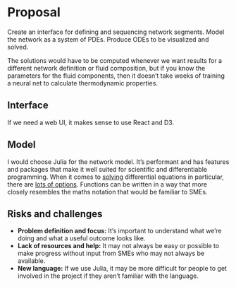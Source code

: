 # Proposal

Create an interface for defining and sequencing network segments. Model the network as a system of PDEs. Produce ODEs to be visualized and solved. 

The solutions would have to be computed whenever we want results for a different network definition or fluid composition, but if you know the parameters for the fluid components, then it doesn't take weeks of training a neural net to calculate thermodynamic properties.

## Interface

If we need a web UI, it makes sense to use React and D3. 

## Model

I would choose Julia for the network model. It's performant and has features and packages that make it well suited for scientific and differentiable programming. When it comes to [solving](https://nextjournal.com/sosiris-de/pde-2018) differential equations in particular, there are [lots of options](https://github.com/JuliaPDE/SurveyofPDEPackages#finite-difference-methods). Functions can be written in a way that more closely resembles the maths notation that would be familiar to SMEs.


## Risks and challenges

- **Problem definition and focus:** It's important to understand what we're doing and what a useful outcome looks like.
- **Lack of resources and help:** It may not always be easy or possible to make progress without input from SMEs who may not always be available.
- **New language:** If we use Julia, it may be more difficult for people to get involved in the project if they aren't familiar with the language.